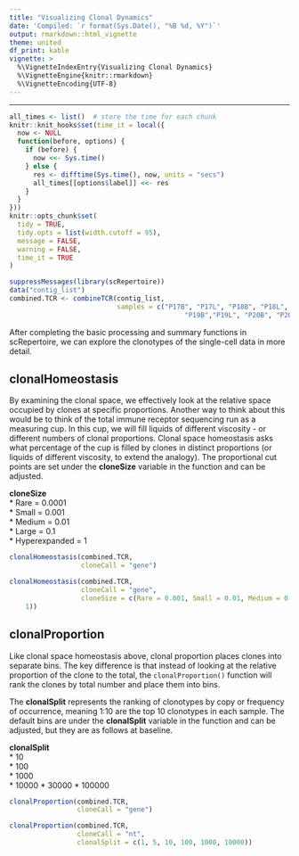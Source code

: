 ```yaml
---
title: "Visualizing Clonal Dynamics"
date: 'Compiled: `r format(Sys.Date(), "%B %d, %Y")`'
output: rmarkdown::html_vignette
theme: united
df_print: kable
vignette: >
  %\VignetteIndexEntry{Visualizing Clonal Dynamics}
  %\VignetteEngine{knitr::rmarkdown}
  %\VignetteEncoding{UTF-8}
---
```

***

<style>
p.caption {
  font-size: 0.9em;
}
</style>
 
```r
all_times <- list()  # store the time for each chunk
knitr::knit_hooks$set(time_it = local({
  now <- NULL
  function(before, options) {
    if (before) {
      now <<- Sys.time()
    } else {
      res <- difftime(Sys.time(), now, units = "secs")
      all_times[[options$label]] <<- res
    }
  }
}))
knitr::opts_chunk$set(
  tidy = TRUE,
  tidy.opts = list(width.cutoff = 95),
  message = FALSE,
  warning = FALSE,
  time_it = TRUE
)

suppressMessages(library(scRepertoire))
data("contig_list") 
combined.TCR <- combineTCR(contig_list, 
                           samples = c("P17B", "P17L", "P18B", "P18L", 
                                            "P19B","P19L", "P20B", "P20L"))
```


After completing the basic processing and summary functions in scRepertoire, we can explore the clonotypes of the single-cell data in more detail.

## clonalHomeostasis

By examining the clonal space, we effectively look at the relative space occupied by clones at specific proportions. Another way to think about this would be to think of the total immune receptor sequencing run as a measuring cup. In this cup, we will fill liquids of different viscosity - or different numbers of clonal proportions. Clonal space homeostasis asks what percentage of the cup is filled by clones in distinct proportions (or liquids of different viscosity, to extend the analogy). The proportional cut points are set under the **cloneSize** variable in the function and can be adjusted.

**cloneSize**  
* Rare = 0.0001  
* Small = 0.001  
* Medium = 0.01  
* Large = 0.1  
* Hyperexpanded = 1  

```r
clonalHomeostasis(combined.TCR, 
                  cloneCall = "gene")

clonalHomeostasis(combined.TCR, 
                  cloneCall = "gene",
                  cloneSize = c(Rare = 0.001, Small = 0.01, Medium = 0.1, Large = 0.3, Hyperexpanded =
    1))
```

## clonalProportion

Like clonal space homeostasis above, clonal proportion places clones into separate bins. The key difference is that instead of looking at the relative proportion of the clone to the total, the `clonalProportion()` function will rank the clones by total number and place them into bins. 

The **clonalSplit** represents the ranking of clonotypes by copy or frequency of occurrence, meaning 1:10 are the top 10 clonotypes in each sample. The default bins are under the **clonalSplit** variable in the function and can be adjusted, but they are as follows at baseline. 
 
**clonalSplit**  
* 10  
* 100  
* 1000  
* 10000 
* 30000 
* 100000 

```r
clonalProportion(combined.TCR, 
                 cloneCall = "gene") 

clonalProportion(combined.TCR, 
                 cloneCall = "nt",
                 clonalSplit = c(1, 5, 10, 100, 1000, 10000)) 
```